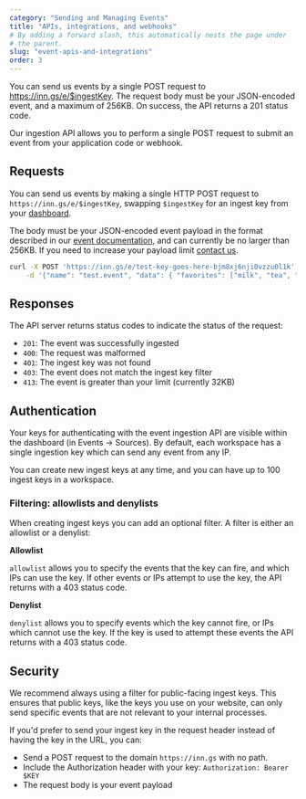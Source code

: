 ```yaml
---
category: "Sending and Managing Events"
title: "APIs, integrations, and webhooks"
# By adding a forward slash, this automatically nests the page under
# the parent.
slug: "event-apis-and-integrations"
order: 3
---
```



<div class="tldr">

You can send us events by a single POST request to https://inn.gs/e/$ingestKey. The request body must be your JSON-encoded event, and a maximum of 256KB. On success, the API returns a 201 status code.

</div>

Our ingestion API allows you to perform a single POST request to submit an event from your application code or webhook.

## Requests

You can send us events by making a single HTTP POST request to `https://inn.gs/e/$ingestKey`, swapping `$ingestKey` for an ingest key from your [dashboard](https://app.inngest.com/events/sources).

The body must be your JSON-encoded event payload in the format described in our [event documentation](/docs/event-format-and-structure), and can currently be no larger than 256KB. If you need to increase your payload limit [contact us](/contact).

```sh
curl -X POST 'https://inn.gs/e/test-key-goes-here-bjm8xj6nji0vzzu0l1k' \
    -d '{"name": "test.event", "data": { "favorites": ["milk", "tea", "eggs"] } }'
```

## Responses

The API server returns status codes to indicate the status of the request:

- `201`: The event was successfully ingested
- `400`: The request was malformed
- `401`: The ingest key was not found
- `403`: The event does not match the ingest key filter
- `413`: The event is greater than your limit (currently 32KB)

## Authentication

Your keys for authenticating with the event ingestion API are visible within the dashboard (in Events → Sources). By default, each workspace has a single ingestion key which can send any event from any IP.

You can create new ingest keys at any time, and you can have up to 100 ingest keys in a workspace.

### Filtering: allowlists and denylists

When creating ingest keys you can add an optional filter. A filter is either an allowlist or a denylist:

**Allowlist**

`allowlist` allows you to specify the events that the key can fire, and which IPs can use the key. If other events or IPs attempt to use the key, the API returns with a 403 status code.

**Denylist**

`denylist` allows you to specify events which the key cannot fire, or IPs which cannot use the key. If the key is used to attempt these events the API returns with a 403 status code.


## Security

We recommend always using a filter for public-facing ingest keys. This ensures that public keys, like the keys you use on your website, can only send specific events that are not relevant to your internal processes.

If you'd prefer to send your ingest key in the request header instead of having the key in the URL, you can:

- Send a POST request to the domain `https://inn.gs` with no path.
- Include the Authorization header with your key: `Authorization: Bearer $KEY`
- The request body is your event payload
